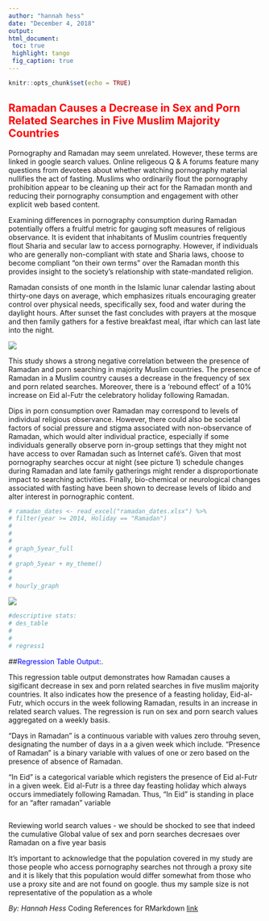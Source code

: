 ```yaml
---
author: "hannah hess"
date: "December 4, 2018"
output: 
html_document:
 toc: true 
 highlight: tango   
 fig_caption: true
---
```


```r
knitr::opts_chunk$set(echo = TRUE)

```

## <span style="color:red">Ramadan Causes a Decrease in Sex and Porn Related Searches in Five Muslim Majority Countries </span>

  Pornography and Ramadan may seem unrelated. However, these terms are linked in google search values. Online religeous Q & A forums feature many questions from devotees about whether watching pornography material nullifies the act of fasting. Muslims who ordinarily flout the pornography prohibition appear to be cleaning up their act for the Ramadan month and reducing their pornography consumption and engagement with other explicit web based content. 
  
  Examining differences in pornography consumption during Ramadan potentially offers a fruitful metric for gauging soft measures of religious observance. It is evident that inhabitants of Muslim countries frequently flout Sharia and secular law to access pornography. However, if individuals who are generally non-compliant with state and Sharia laws, choose to become compliant “on their own terms” over the Ramadan month this provides insight to the society’s relationship with state-mandated religion. 
  
Ramadan consists of one month in the Islamic lunar calendar lasting about thirty-one days on average, which emphasizes rituals encouraging greater control over physical needs, specifically sex, food and water during the daylight hours. After sunset the fast concludes with prayers at the mosque and then family gathers for a festive breakfast meal, iftar which can last late into the night. 

![](ramadan_photo.jpg) 
 
This study shows a strong negative correlation between the presence of Ramadan and porn searching in majority Muslim countries. The presence of Ramadan in a Muslim country causes a decrease in the frequency of sex and porn related searches. Moreover, there is a ‘rebound effect’ of a 10% increase on Eid al-Futr the celebratory holiday following Ramadan.


Dips in porn consumption over Ramadan may correspond to levels of individual religious observance. However, there could also be societal factors of social pressure and stigma associated with non-observance of Ramadan, which would alter individual practice, especially if some individuals generally observe porn in-group settings that they might not have access to over Ramadan such as Internet café’s. Given that most pornography searches occur at night (see picture 1) schedule changes during Ramadan and late family gatherings might render a disproportionate impact to searching activities.  Finally, bio-chemical or neurological changes associated with fasting have been shown to decrease levels of libido and alter interest in pornographic content.
 

  

  
 

```r

# ramadan_dates <- read_excel("ramadan_dates.xlsx") %>% 
# filter(year >= 2014, Holiday == "Ramadan")
# 
# 
# 
# graph_5year_full
# 
# graph_5year + my_theme()
# 
# 
# hourly_graph

```

![](searcher.jpg) 




```r
#descriptive stats:
# des_table
# 
# 
# regress1
```

##<span style="color:blue">Regression Table Output:</span>.

This regression table output demonstrates how Ramadan causes a sigificant decrease in sex and porn related searches in five muslim majority countries. It also indicates how the presence of a feasting holiday, Eid-al-Futr, which occurs in the week following Ramadan, results in an increase in related search values. The regression is run on sex and porn search values aggregated on a weekly basis. 

"Days in Ramadan" is a continuous variable with values zero throuhg seven, designating the number of days in a a given week which include. "Presence of Ramadan" is a binary variable with values of one or zero based on the presence of absence of Ramadan.

"In Eid" is a categorical variable which registers the presence of Eid al-Futr in a given week. Eid al-Futr is a three day feasting holiday which always occurs immediately following Ramadan. Thus, "In Eid" is standing in place for an "after ramadan" variable 

```r


```

Reviewing world search values  - we should be shocked to see that indeed the cumulative Global value of sex and porn searches decresaes over Ramadan on a five year basis




It's important to acknowledge that the population covered in my study are those people who access pornography searches not through a proxy site and it is likely that this population would differ somewhat from those who use a proxy site and are not found on google. thus my sample size is not representative of the population as a whole 







*By: Hannah Hess*
Coding References for RMarkdown [link](https://www.rstudio.com/wp-content/uploads/2015/03/rmarkdown-reference.pdf)

